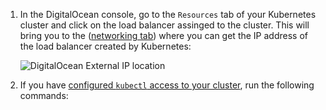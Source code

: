 
1. In the DigitalOcean console, go to the `Resources` tab of your Kubernetes cluster and click on the load balancer assinged to the cluster. This will bring you to the ([networking tab](https://cloud.digitalocean.com/networking/load_balancers)) where you can get the IP address of the load balancer created by Kubernetes:

    ![DigitalOcean External IP location](../../../../../contents/images/do-ip-location.png)

2. If you have [configured `kubectl` access to your cluster](https://docs.digitalocean.com/products/kubernetes/how-to/connect-to-cluster/), run the following commands:

    <GetInstallationAddress />
